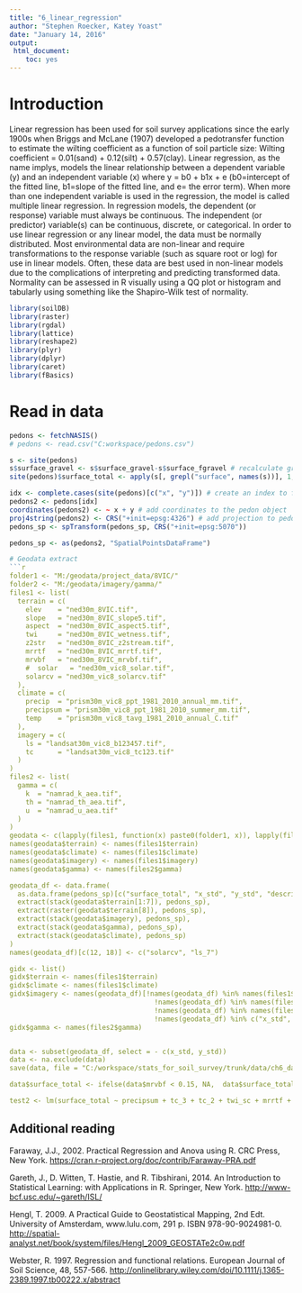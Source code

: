---
title: "6_linear_regression"
author: "Stephen Roecker, Katey Yoast"
date: "January 14, 2016"
output: 
 html_document: 
    toc: yes
---


# Introduction
Linear regression has been used for soil survey applications since the early 1900s when Briggs and McLane (1907) developed a pedotransfer function to estimate the wilting coefficient as a function of soil particle size: Wilting coefficient = 0.01(sand) + 0.12(silt) + 0.57(clay). Linear regression, as the name implys, models the linear relationship between a dependent variable (y) and an independent variable (x) where y = b0 + b1x + e (b0=intercept of the fitted line, b1=slope of the fitted line, and e= the error term). When more than one independent variable is used in the regression, the model is called multiple linear regression. In regression models, the dependent (or response) variable must always be continuous. The independent (or predictor) variable(s) can be continuous, discrete, or categorical. In order to use linear regression or any linear model, the data must be normally distributed. Most environmental data are non-linear and require transformations to the response variable (such as square root or log) for use in linear models. Often, these data are best used in non-linear models due to the complications of interpreting and predicting transformed data. Normality can be assessed in R visually using a QQ plot or histogram and tabularly using something like the Shapiro-Wilk test of normality. 

```{r load packages, message=FALSE, warning=FALSE}
library(soilDB)
library(raster)
library(rgdal)
library(lattice)
library(reshape2)
library(plyr)
library(dplyr)
library(caret)
library(fBasics)
```

# Read in data
```{r import data}
pedons <- fetchNASIS()
# pedons <- read.csv("C:workspace/pedons.csv")
```

```{r}
s <- site(pedons)
s$surface_gravel <- s$surface_gravel-s$surface_fgravel # recalculate gravel
site(pedons)$surface_total <- apply(s[, grepl("surface", names(s))], 1, sum)

idx <- complete.cases(site(pedons)[c("x", "y")]) # create an index to filter out pedons that are missing coordinates in WGS84
pedons2 <- pedons[idx]
coordinates(pedons2) <- ~ x + y # add coordinates to the pedon object
proj4string(pedons2) <- CRS("+init=epsg:4326") # add projection to pedon object
pedons_sp <- spTransform(pedons_sp, CRS("+init=epsg:5070"))

pedons_sp <- as(pedons2, "SpatialPointsDataFrame")

# Geodata extract
```{r geodata extract}
folder1 <- "M:/geodata/project_data/8VIC/"
folder2 <- "M:/geodata/imagery/gamma/"
files1 <- list(
  terrain = c(
    elev    = "ned30m_8VIC.tif",
    slope   = "ned30m_8VIC_slope5.tif",
    aspect  = "ned30m_8VIC_aspect5.tif",
    twi     = "ned30m_8VIC_wetness.tif",
    z2str   = "ned30m_8VIC_z2stream.tif",
    mrrtf   = "ned30m_8VIC_mrrtf.tif",
    mrvbf   = "ned30m_8VIC_mrvbf.tif",
    #  solar   = "ned30m_vic8_solar.tif",
    solarcv = "ned30m_vic8_solarcv.tif"
  ),
  climate = c(
    precip  = "prism30m_vic8_ppt_1981_2010_annual_mm.tif",
    precipsum = "prism30m_vic8_ppt_1981_2010_summer_mm.tif",
    temp    = "prism30m_vic8_tavg_1981_2010_annual_C.tif"
  ),
  imagery = c(
    ls = "landsat30m_vic8_b123457.tif",
    tc      = "landsat30m_vic8_tc123.tif"
  )
)
files2 <- list(
  gamma = c(
    k  = "namrad_k_aea.tif",
    th = "namrad_th_aea.tif",
    u  = "namrad_u_aea.tif"
  )
)
geodata <- c(lapply(files1, function(x) paste0(folder1, x)), lapply(files2, function(x) paste0(folder2, x))) 
names(geodata$terrain) <- names(files1$terrain)
names(geodata$climate) <- names(files1$climate)
names(geodata$imagery) <- names(files1$imagery)
names(geodata$gamma) <- names(files2$gamma)

geodata_df <- data.frame(
  as.data.frame(pedons_sp)[c("surface_total", "x_std", "y_std", "describer")],
  extract(stack(geodata$terrain[1:7]), pedons_sp),
  extract(raster(geodata$terrain[8]), pedons_sp),
  extract(stack(geodata$imagery), pedons_sp),
  extract(stack(geodata$gamma), pedons_sp),
  extract(stack(geodata$climate), pedons_sp)
)
names(geodata_df)[c(12, 18)] <- c("solarcv", "ls_7")

gidx <- list()
gidx$terrain <- names(files1$terrain)
gidx$climate <- names(files1$climate)
gidx$imagery <- names(geodata_df)[!names(geodata_df) %in% names(files1$terrain) &
                                    !names(geodata_df) %in% names(files1$climate) &
                                    !names(geodata_df) %in% names(files2$gamma) &
                                    !names(geodata_df) %in% c("x_std", "y_std", "describer", "surface_total")]
gidx$gamma <- names(files2$gamma)


data <- subset(geodata_df, select = - c(x_std, y_std))
data <- na.exclude(data)
save(data, file = "C:/workspace/stats_for_soil_survey/trunk/data/ch6_data.Rdata")

data$surface_total <- ifelse(data$mrvbf < 0.15, NA,  data$surface_total)

test2 <- lm(surface_total ~ precipsum + tc_3 + tc_2 + twi_sc + mrrtf + k + th + elev, data = data[- c(35, 506), ])

```

## Additional reading

Faraway, J.J., 2002. Practical Regression and Anova using R. CRC Press, New York. [https://cran.r-project.org/doc/contrib/Faraway-PRA.pdf](https://cran.r-project.org/doc/contrib/Faraway-PRA.pdf)

Gareth, J., D. Witten, T. Hastie, and R. Tibshirani, 2014. An Introduction to Statistical Learning: with Applications in R. Springer, New York. [http://www-bcf.usc.edu/~gareth/ISL/](http://www-bcf.usc.edu/~gareth/ISL/)

Hengl, T. 2009. A Practical Guide to Geostatistical Mapping, 2nd Edt. University of Amsterdam, www.lulu.com, 291 p. ISBN 978-90-9024981-0. [http://spatial-analyst.net/book/system/files/Hengl_2009_GEOSTATe2c0w.pdf](http://spatial-analyst.net/book/system/files/Hengl_2009_GEOSTATe2c0w.pdf)

Webster, R. 1997. Regression and functional relations. European Journal of Soil Science, 48, 557-566. [http://onlinelibrary.wiley.com/doi/10.1111/j.1365-2389.1997.tb00222.x/abstract](http://onlinelibrary.wiley.com/doi/10.1111/j.1365-2389.1997.tb00222.x/abstract)
